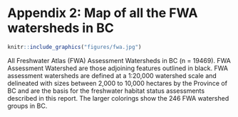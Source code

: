 # Appendix 2: Map of all the FWA watersheds in BC {#appendix-2 .unnumbered}


```r
knitr::include_graphics("figures/fwa.jpg")

```
All Freshwater Atlas (FWA) Assessment Watersheds in BC (n = 19469). FWA Assessment Watershed are those adjoining features outlined in black. FWA assessment watersheds are defined at a 1:20,000 watershed scale and delineated with sizes between 2,000 to 10,000 hectares by the Province of BC and are the basis for the freshwater habitat status assessments described in this report. The larger colorings show the 246 FWA watershed groups in BC.

<!-- Trying to get Appendix-specific figure numbering
{r fwa_wshds, fig.cap = "All Freshwater Atlas (FWA) Assessment Watersheds in BC (n = 19,469). FWA Assessment Watershed are those adjoining features outlined in black. FWA assessment watersheds are defined at a 1:20,000 watershed scale and delineated with sizes between 2,000 to 10,000 hectares by the Province of BC and are the basis for the freshwater habitat status assessments described in this report. The larger colorings show the 246 FWA watershed groups in BC.", include = TRUE, echo = FALSE, out.width='80%', fig.align='center', fig.cap.pre = 'Figure A', fig.lp = 'app-fig'} -->